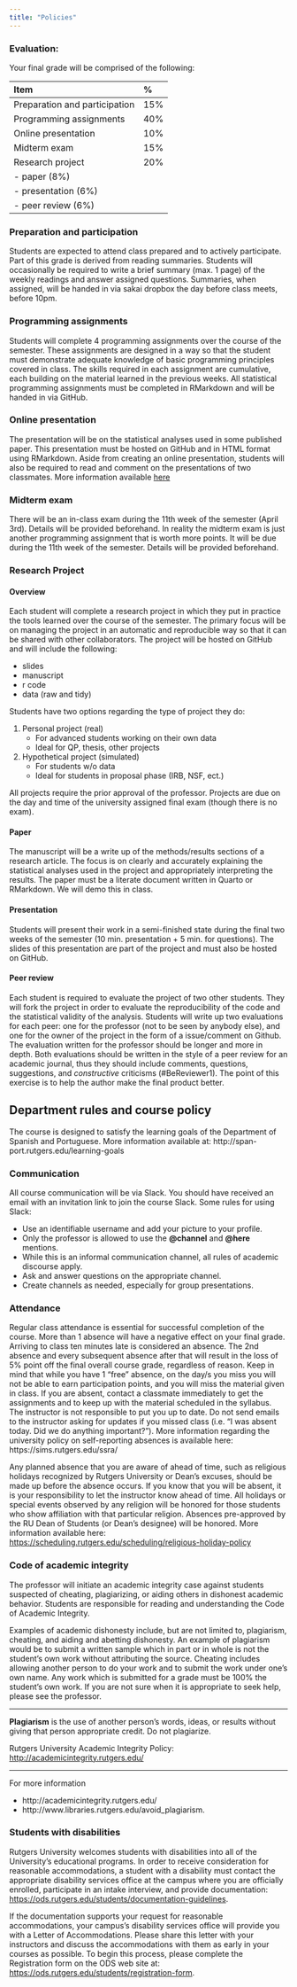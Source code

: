 ```yaml
---
title: "Policies"
---
```


### Evaluation:

Your final grade will be comprised of the following:

| Item                          | %           |
| :---------------------------- | :---------- |
| Preparation and participation | 15%         |
| Programming assignments       | 40%         |
| Online presentation           | 10%         |
| Midterm exam                  | 15%         |
| Research project              | 20%         |
|  - paper (8%)                 |             |
|  - presentation (6%)          |             |
|  - peer review (6%)           |             |


### Preparation and participation

Students are expected to attend class prepared and to actively participate.  
Part of this grade is derived from reading summaries. 
Students will occasionally be required to write a brief summary (max. 1 page) of the weekly readings and answer assigned questions. 
Summaries, when assigned, will be handed in via sakai dropbox the day before class meets, before 10pm.

### Programming assignments

Students will complete 4 programming assignments over the course of the  semester. 
These assignments are designed in a way so that the student must demonstrate adequate knowledge of basic programming principles covered in class. 
The skills required in each assignment are cumulative, each building on the material learned in the previous weeks. 
All statistical programming assignments must be completed in RMarkdown and will be handed in via GitHub.

### Online presentation

The presentation will be on the statistical analyses used in some published  paper. 
This presentation must be hosted on GitHub and in HTML format using RMarkdown. 
Aside from creating an online presentation, students will also be required to read and comment on the presentations of two classmates. 
More information available [here](https://www.ds4ling.jvcasillas.com/assignments/06_online_presentation/index.html)

### Midterm exam

There will be an in-class exam during the 11th week of the semester (April 
3rd). 
Details will be provided beforehand. 
In reality the midterm exam is just another programming assignment that is worth more points. 
It will be due during the 11th week of the semester. 
Details will be provided beforehand. 

### Research Project

#### Overview

Each student will complete a research project in which they put in practice the tools learned over the course of the semester. 
The primary focus will be on managing the project in an automatic and reproducible way so that it can be shared with other collaborators. 
The project will be hosted on GitHub and will include the following:

- slides
- manuscript
- r code
- data (raw and tidy)

Students have two options regarding the type of project they do:

1. Personal project (real)
    - For advanced students working on their own data
    - Ideal for QP, thesis, other projects
2. Hypothetical project (simulated)
    - For students w/o data
    - Ideal for students in proposal phase (IRB, NSF, ect.)

All projects require the prior approval of the professor. 
Projects are due on the day and time of the university assigned final exam (though there is no exam).

#### Paper

The manuscript will be a write up of the methods/results sections of a research article. 
The focus is on clearly and accurately explaining the statistical analyses used in the project and appropriately interpreting the results. 
The paper must be a literate document written in Quarto or RMarkdown. 
We will demo this in class.

#### Presentation

Students will present their work in a semi-finished state during the final two weeks of the semester (10 min. presentation + 5 min. for questions). 
The slides of this presentation are part of the project and must also be hosted on GitHub. 

#### Peer review

Each student is required to evaluate the project of two other students. 
They will fork the project in order to evaluate the reproducibility of the code and the statistical validity of the analysis. 
Students will write up two evaluations for each peer: one for the professor (not to be seen by anybody else), and one for the owner of the project in the form of a issue/comment on Github. 
The evaluation written for the professor should be longer and more in depth. 
Both evaluations should be written in the style of a peer review for an academic journal, thus they should include comments, questions, suggestions, and *constructive* criticisms (\#BeReviewer1). 
The point of this exercise is to help the author make the final product better.


## Department rules and course policy

The course is designed to satisfy the learning goals of the Department of  Spanish and Portuguese. 
More information available at: http://span-port.rutgers.edu/learning-goals

### Communication 

All course communication will be via Slack. 
You should have received an email with an invitation link to join the course Slack. Some rules for using Slack:

- Use an identifiable username and add your picture to your profile.
- Only the professor is allowed to use the **@channel** and **@here** mentions.
- While this is an informal communication channel, all rules of academic discourse apply.
- Ask and answer questions on the appropriate channel.
- Create channels as needed, especially for group presentations.

### Attendance

Regular class attendance is essential for successful completion of the course. 
More than 1 absence will have a negative effect on your final grade. 
Arriving to class ten minutes late is considered an absence. 
The 2nd absence and every subsequent absence after that will result in the loss of 5% point off the final overall course grade, regardless of reason. 
Keep in mind that while you have 1 "free" absence, on the day/s you miss you will not be able to earn participation points, and you will miss the material given in class. 
If you are absent, contact a classmate immediately to get the assignments and to keep up with the material scheduled in the syllabus. 
The instructor is not responsible to put you up to date. 
Do not send emails to the instructor asking for updates if you missed class (i.e. "I was absent today. Did we do anything important?"). 
More information regarding the university policy on self-reporting absences is available here: https://sims.rutgers.edu/ssra/

Any planned absence that you are aware of ahead of time, such as religious  holidays recognized by Rutgers University or Dean's excuses, should be made up before the absence occurs. 
If you know that you will be absent, it is your responsibility to let the instructor know ahead of time. 
All holidays or special events observed by any religion will be honored for those students who show affiliation with that particular religion. 
Absences pre-approved by the RU Dean of Students (or Dean's designee) will be honored. 
More information available here:   <https://scheduling.rutgers.edu/scheduling/religious-holiday-policy>

### Code of academic integrity

The professor will initiate an academic integrity case against students suspected of cheating, plagiarizing, or aiding others in dishonest academic behavior. 
Students are responsible for reading and understanding the Code of Academic Integrity.

Examples of academic dishonesty include, but are not limited to, plagiarism,  cheating, and aiding and abetting dishonesty. 
An example of plagiarism would be to submit a written sample which in part or in whole is not the student's own work without attributing the source. 
Cheating includes allowing another person to do your work and to submit the work under one's own name. 
Any work which is submitted for a grade must be 100% the student's own work. 
If you are not sure when it is appropriate to seek help, please see the professor.

----

**Plagiarism** is the use of another person’s words, ideas, or results without giving that person appropriate credit. Do not plagiarize.

Rutgers University Academic Integrity Policy: <http://academicintegrity.rutgers.edu/>

----

For more information 

- http://academicintegrity.rutgers.edu/ 
- http://www.libraries.rutgers.edu/avoid_plagiarism. 


### Students with disabilities

Rutgers University welcomes students with disabilities into all of the  University's educational programs. 
In order to receive consideration for reasonable accommodations, a student with a disability must contact the appropriate disability services office at the campus where you are officially enrolled, participate in an intake interview, and provide documentation: [https://ods.rutgers.edu/students/documentation-guidelines](https://ods.rutgers.edu/students/documentation-guidelines).

If the documentation supports your request for reasonable accommodations, your  campus's disability services office will provide you with a Letter of Accommodations. Please share this letter with your instructors and discuss the accommodations with them as early in your courses as possible. 
To begin this process, please complete the Registration form on the ODS web site at: [https://ods.rutgers.edu/students/registration-form](https://ods.rutgers.edu/students/registration-form).
